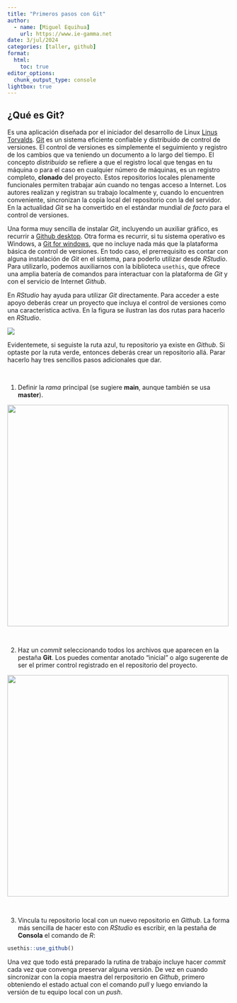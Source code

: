 ```yaml
---
title: "Primeros pasos con Git"
author:
  - name: [Miguel Equihua]
    url: https://www.ie-gamma.net
date: 3/jul/2024
categories: [taller, github]
format: 
  html:
    toc: true
editor_options: 
  chunk_output_type: console
lightbox: true
---
```


## ¿Qué es Git?

Es una aplicación diseñada por el iniciador del desarrollo de Linux [Linus Torvalds](https://es.wikipedia.org/wiki/Linus_Torvalds). [Git](https://git-scm.com/) es un sistema eficiente confiable y distribuido de control de versiones. El control de versiones es simplemente el seguimiento y registro de los cambios que va teniendo un documento a lo largo del tiempo. El concepto _distribuido_  se refiere a que el registro local que tengas en tu máquina o para el caso en cualquier número de máquinas, es un registro completo, **clonado** del proyecto. Estos repositorios locales plenamente funcionales permiten trabajar aún cuando no tengas acceso a Internet. Los autores realizan y registran su trabajo localmente y, cuando lo encuentren conveniente, sincronizan la copia local del repositorio con la del servidor. En la actualidad _Git_ se ha convertido en el estándar mundial _de facto_ para el control de versiones.

Una forma muy sencilla de instalar _Git_, incluyendo un auxiliar gráfico, es recurrir a [Github desktop](https://desktop.github.com/). Otra forma es recurrir, si tu sistema operativo es Windows, a [Git for windows](https://gitforwindows.org/), que no incluye nada más que la plataforma básica de control de versiones. En todo caso, el prerrequisito es contar con alguna instalación de _Git_ en el sistema, para poderlo utilizar desde _RStudio_. Para utilizarlo, podemos auxiliarnos con la biblioteca `usethis`, que ofrece una amplia batería de comandos para interactuar con la plataforma de _Git_ y con el servicio de Internet _Github_.

En _RStudio_ hay ayuda para utilizar _Git_ directamente. Para acceder a este apoyo deberás crear un proyecto que incluya el control de versiones como una característica activa. En la figura se ilustran las dos rutas para hacerlo en _RStudio_.

![](img/proyecto-con-git.png)

Evidentemete, si seguiste la ruta azul, tu repositorio ya existe en _Github_. Si optaste por la ruta verde, entonces deberás crear un repositorio allá. Parar hacerlo hay tres sencillos pasos adicionales que dar.

\

::: {layout="[35,60]"}

1. Definir la _rama_ principal (se sugiere **main**, aunque también se usa **master**).

![](img/rstudio-git-main.png){width=500}

:::

\

::: {layout="[35,60]"}

2. Haz un _commit_ seleccionando todos los archivos que aparecen en la pestaña **Git**. Los puedes comentar anotado  "inicial" o algo sugerente de ser el primer control registrado en el repositorio del proyecto.


![](img/rstudio-commit.png){width=500}
:::

\

3. Vincula tu repositorio local con un nuevo repositorio en _Github_. La forma más sencilla de hacer esto con _RStudio_ es escribir, en la pestaña de **Consola** el comando de _R_:

```r
usethis::use_github()
```

Una vez que todo está preparado la rutina de trabajo incluye hacer _commit_ cada vez que convenga preservar alguna versión. De vez en cuando sincronizar con la copia maestra del rerpositorio en _Github_, primero obteniendo el estado actual con el comando _pull_ y luego enviando la versión de tu equipo local con un _push_.

